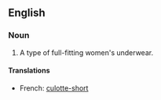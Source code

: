 ==English==
{{wikipedia}}
===Noun===
{{en-plural-noun|[[French]] [[knickers]]}}

# {{British}} A type of full-fitting women's underwear.

====Translations====
*French: [[culotte-short]] {{f}}
